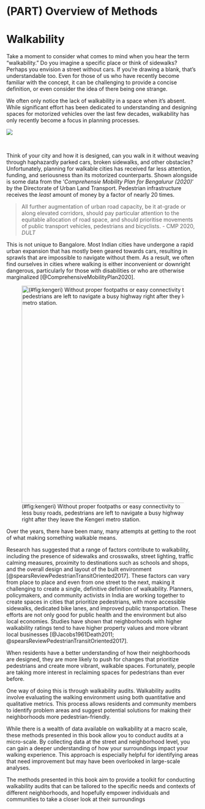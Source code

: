 # (PART) Overview of Methods {.unnumbered}

# Walkability

Take a moment to consider what comes to mind when you hear the term "walkability." Do you imagine a specific place or think of sidewalks? Perhaps you envision a street without cars. If you're drawing a blank, that's understandable too. Even for those of us who have recently become familiar with the concept, it can be challenging to provide a concise definition, or even consider the idea of there being one strange.

We often only notice the lack of walkability in a space when it's absent. While significant effort has been dedicated to understanding and designing spaces for motorized vehicles over the last few decades, walkability has only recently become a focus in planning processes.

::: {.cols data-latex=""}
::: {.col data-latex="{0.55\\textwidth}"}
![](images/cmp-02.png)
:::

::: {.col data-latex="{0.05\\textwidth}"}
  <!-- an empty Div (with a white space), serving as
a column separator -->
:::

::: {.col data-latex="{0.4\\textwidth}"}
Think of your city and how it is designed, can you walk in it without weaving through haphazardly parked cars, broken sidewalks, and other obstacles? Unfortunately, planning for walkable cities has received far less attention, funding, and seriousness than its motorized counterparts. Shown alongside is some data from the '*Comprehensie Mobility Plan for Bengalurur (2020)*' by the Directorate of Urban Land Transport. Pedestrian infrastructure receives the *least* amount of money by a factor of nearly 20 times.
:::
:::

> All further augmentation of urban road capacity, be it at-grade or along elevated corridors, should pay particular attention to the equitable allocation of road space, and should prioritise movements of public transport vehicles, pedestrians and bicyclists. - CMP 2020, *DULT*

This is not unique to Bangalore. Most Indian cities have undergone a rapid urban expansion that has mostly been geared towards cars, resulting in sprawls that are impossible to navigate without them. As a result, we often find ourselves in cities where walking is either inconvenient or downright dangerous, particularly for those with disabilities or who are otherwise marginalized [@ComprehensiveMobilityPlan2020].

![(#fig:kengeri) Without proper footpaths or easy connectivity to less busy roads, pedestrians are left to navigate a busy highway right after they leave the Kengeri metro station.](images/20230210_120025.jpg){width="15cm"}

Over the years, there have been many, many attempts at getting to the root of what making something walkable means.

Research has suggested that a range of factors contribute to walkability, including the presence of sidewalks and crosswalks, street lighting, traffic calming measures, proximity to destinations such as schools and shops, and the overall design and layout of the built environment [@spearsReviewPedestrianTransitOriented2017]. These factors can vary from place to place and even from one street to the next, making it challenging to create a single, definitive definition of walkability. Planners, policymakers, and community activists in India are working together to create spaces in cities that prioritize pedestrians, with more accessible sidewalks, dedicated bike lanes, and improved public transportation. These efforts are not only good for public health and the environment but also local economies. Studies have shown that neighborhoods with higher walkability ratings tend to have higher property values and more vibrant local businesses [@Jacobs1961Death2011; @spearsReviewPedestrianTransitOriented2017].

When residents have a better understanding of how their neighborhoods are designed, they are more likely to push for changes that prioritize pedestrians and create more vibrant, walkable spaces. Fortunately, people are taking more interest in reclaiming spaces for pedestrians than ever before.

One way of doing this is through walkability audits. Walkability audits involve evaluating the walking environment using both quantitative and qualitative metrics. This process allows residents and community members to identify problem areas and suggest potential solutions for making their neighborhoods more pedestrian-friendly.

While there is a wealth of data available on walkability at a macro scale, these methods presented in this book allow you to conduct audits at a micro-scale. By collecting data at the street and neighborhood level, you can gain a deeper understanding of how your surroundings impact your walking experience. This approach is especially helpful for identifying areas that need improvement but may have been overlooked in large-scale analyses.

The methods presented in this book aim to provide a toolkit for conducting walkability audits that can be tailored to the specific needs and contexts of different neighborhoods, and hopefully empower individuals and communities to take a closer look at their surroundings
